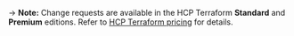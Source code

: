 -> **Note:** Change requests are available in the HCP Terraform **Standard** and **Premium** editions. Refer to [HCP Terraform pricing](https://www.hashicorp.com/products/terraform/pricing) for details.
